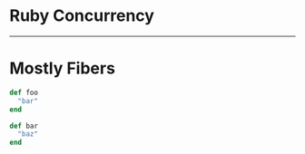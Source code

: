 

# Ruby Concurrency

---

# Mostly Fibers

<CodeSurfer>

```rb
def foo
  "bar"
end
```

```rb
def bar
  "baz"
end
```

</CodeSurfer>

